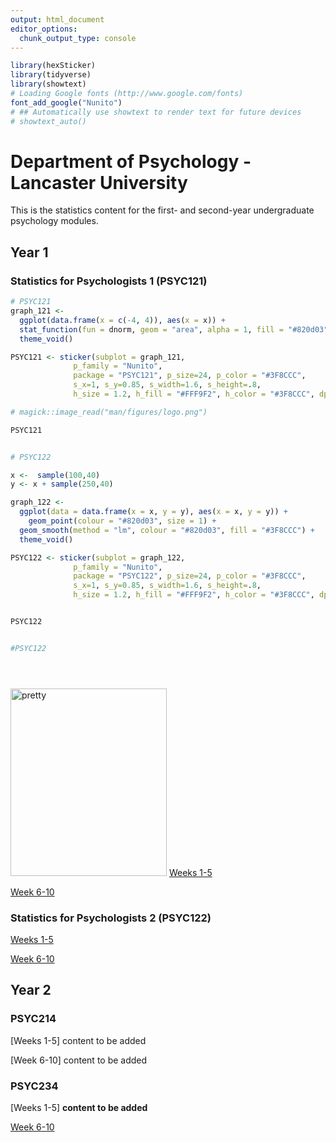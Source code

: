 ```yaml
---
output: html_document
editor_options: 
  chunk_output_type: console
---
```

```r
library(hexSticker)
library(tidyverse)
library(showtext)
# Loading Google fonts (http://www.google.com/fonts)
font_add_google("Nunito")
# ## Automatically use showtext to render text for future devices
# showtext_auto()

```


# Department of Psychology - Lancaster University

This is the statistics content for the first- and second-year undergraduate psychology modules.

## Year 1

### Statistics for Psychologists 1 (PSYC121)

```r
# PSYC121
graph_121 <-
  ggplot(data.frame(x = c(-4, 4)), aes(x = x)) +
  stat_function(fun = dnorm, geom = "area", alpha = 1, fill = "#820d03") +
  theme_void()

PSYC121 <- sticker(subplot = graph_121,
              p_family = "Nunito",
              package = "PSYC121", p_size=24, p_color = "#3F8CCC",
              s_x=1, s_y=0.85, s_width=1.6, s_height=.8,
              h_size = 1.2, h_fill = "#FFF9F2", h_color = "#3F8CCC", dpi = 320, filename = "PSYC121.png")

# magick::image_read("man/figures/logo.png")

PSYC121


# PSYC122

x <-  sample(100,40)
y <- x + sample(250,40)

graph_122 <-
  ggplot(data = data.frame(x = x, y = y), aes(x = x, y = y)) +
    geom_point(colour = "#820d03", size = 1) +
  geom_smooth(method = "lm", colour = "#820d03", fill = "#3F8CCC") +
  theme_void()

PSYC122 <- sticker(subplot = graph_122,
              p_family = "Nunito",
              package = "PSYC122", p_size=24, p_color = "#3F8CCC",
              s_x=1, s_y=0.85, s_width=1.6, s_height=.8,
              h_size = 1.2, h_fill = "#FFF9F2", h_color = "#3F8CCC", dpi = 320, filename = "PSYC122.png")


PSYC122


#PSYC122





```

![pretty](PSYC121.png){width=250px height=300px} [Weeks 1-5](https://tombeesley.github.io/PSYC121_2021-22/index.html){target="_blank"}

[Week 6-10](https://tombeesley.github.io/PSYC121_2021-22/week-6-visualising-data-and-binomial-tests.html){target="_blank"}

### Statistics for Psychologists 2 (PSYC122)

[Weeks 1-5](https://mg78.github.io/lu_psyc122/){target="_blank"} 

[Week 6-10](https://robayedavies.github.io/PSYC122-part-2/){target="_blank"}

## Year 2

### PSYC214 

[Weeks 1-5] content to be added

[Week 6-10] content to be added

### PSYC234

[Weeks 1-5] **content to be added**

[Week 6-10](https://amy-atkinson.github.io/PSYC234_Part2/){target="_blank"}




